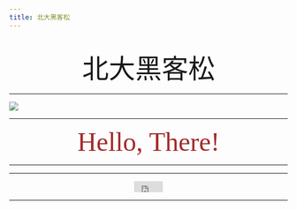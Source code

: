 ```yaml
---
title: 北大黑客松
---
```


<br>
<center><font size="10" >北大黑客松 </font></center>
___

<img src="https://www.opservices.com.br/wp-content/uploads/2017/01/Hackathon.png">

___

<center><font size="10" color="brown" font face="Nanum Pen Script">Hello, There!</font></center>

___

___






<center>
<iframe src="https://www.facebook.com/plugins/share_button.php?href=https%3A%2F%2Ftimihsun.github.io%2F108-1-emajor%2F&layout=button&size=small&width=52&height=20&appId" width="52" height="20" style="border:none;overflow:hidden" scrolling="no" frameborder="0" allowTransparency="true" allow="encrypted-media"></iframe>

<div class="line-it-button" data-lang="en" data-type="share-a" data-ver="3" data-url="https://timihsun.github.io/108-1-emajor/index.html" data-color="default" data-size="large" data-count="false" style="display: none;"></div>
 <script src="https://d.line-scdn.net/r/web/social-plugin/js/thirdparty/loader.min.js" async="async" defer="defer"></script>
 
</center>

<div class="line-it-button" data-lang="en" data-type="share-a" data-ver="3" data-url="https://timihsun.github.io/108-1-emajor/index.html" data-color="default" data-size="large" data-count="false" style="display: none;"></div>

 <script src="https://d.line-scdn.net/r/web/social-plugin/js/thirdparty/loader.min.js" async="async" defer="defer"></script>
___
